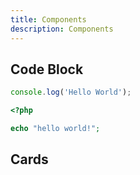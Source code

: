 ```yaml
---
title: Components
description: Components
---
```


## Code Block

```js
console.log('Hello World');
```

```php
<?php

echo "hello world!";
```

## Cards

<Cards>
  <Card title="Learn more about Next.js" href="https://nextjs.org/docs" />
  <Card title="Learn more about Fumadocs" href="https://fumadocs.vercel.app" />
</Cards>
